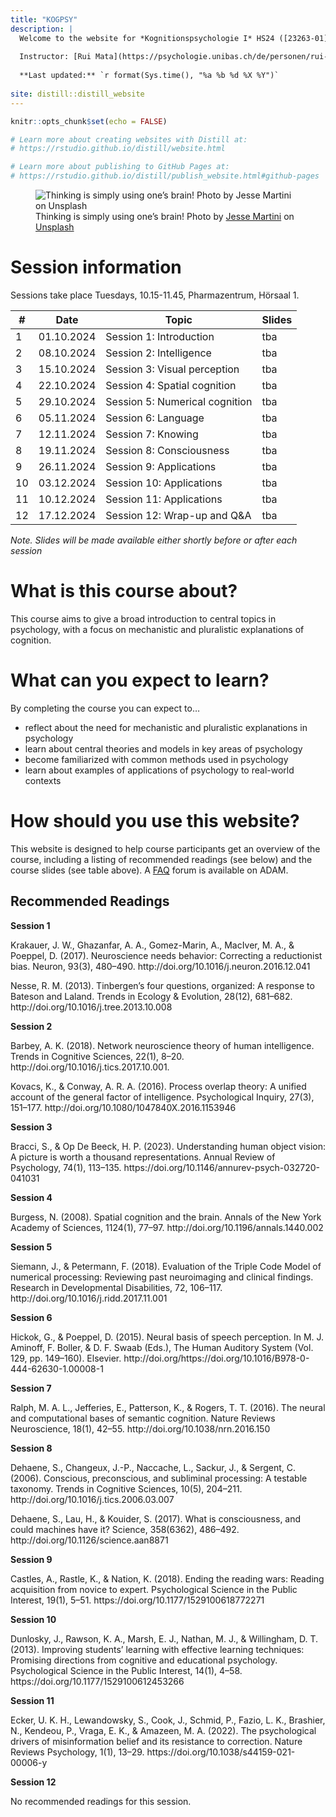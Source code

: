 ```yaml
---
title: "KOGPSY"
description: |
  Welcome to the website for *Kognitionspsychologie I* HS24 ([23263-01](https://vorlesungsverzeichnis.unibas.ch/de/home?id=284655))
  
  Instructor: [Rui Mata](https://psychologie.unibas.ch/de/personen/rui-mata/about-me/), University of Basel
  
  **Last updated:** `r format(Sys.time(), "%a %b %d %X %Y")`
  
site: distill::distill_website
---
```


```r
knitr::opts_chunk$set(echo = FALSE)

# Learn more about creating websites with Distill at:
# https://rstudio.github.io/distill/website.html

# Learn more about publishing to GitHub Pages at:
# https://rstudio.github.io/distill/publish_website.html#github-pages

```

![Thinking is simply using one's brain! <span>Photo by <a href="https://unsplash.com/@jessemartini?utm_source=unsplash&amp;utm_medium=referral&amp;utm_content=creditCopyText">Jesse Martini</a> on <a href="https://unsplash.com/s/photos/brain?utm_source=unsplash&amp;utm_medium=referral&amp;utm_content=creditCopyText">Unsplash</a></span>](photos/jesse-martini-Iod3vdjKE1E-unsplash.jpg)

# Session information

Sessions take place Tuesdays, 10.15-11.45, Pharmazentrum, Hörsaal 1. 

::: l-body
| # | Date     | Topic                         | Slides |
|---| ---------|-------------------------------|--------|
| 1 | 01.10.2024 | Session 1: Introduction | tba |
| 2 | 08.10.2024 | Session 2: Intelligence | tba |
| 3 | 15.10.2024 | Session 3: Visual perception | tba |
| 4 | 22.10.2024 | Session 4: Spatial cognition | tba |
| 5 | 29.10.2024 | Session 5: Numerical cognition | tba |
| 6 | 05.11.2024 | Session 6: Language | tba |
| 7 | 12.11.2024 | Session 7: Knowing | tba |
| 8 | 19.11.2024 | Session 8: Consciousness | tba |
| 9 | 26.11.2024 | Session 9: Applications | tba |
|10 | 03.12.2024 | Session 10: Applications | tba |
|11 | 10.12.2024 | Session 11: Applications | tba |
|12 | 17.12.2024 | Session 12: Wrap-up and Q&A | tba |
:::

*Note. Slides will be made available either shortly before or after each session*

# What is this course about?

This course aims to give a broad introduction to central topics in psychology, with a focus on mechanistic and pluralistic explanations of cognition. 

# What can you expect to learn?

By completing the course you can expect to...

- reflect about the need for mechanistic and pluralistic explanations in psychology
- learn about central theories and models in key areas of psychology
- become familiarized with common methods used in psychology
- learn about examples of applications of psychology to real-world contexts

# How should you use this website?

This website is designed to help course participants get an overview of the course, including a listing of recommended readings (see below) and the course slides (see table above). A [FAQ](https://adam.unibas.ch/goto_adam_crs_1736790.html) forum is available on ADAM. 

## Recommended Readings

**Session 1**

Krakauer, J. W., Ghazanfar, A. A., Gomez-Marin, A., MacIver, M. A., & Poeppel, D. (2017). Neuroscience needs behavior: Correcting a reductionist bias. Neuron, 93(3), 480–490. http://doi.org/10.1016/j.neuron.2016.12.041

Nesse, R. M. (2013). Tinbergen’s four questions, organized: A response to Bateson and Laland. Trends in Ecology & Evolution, 28(12), 681–682. http://doi.org/10.1016/j.tree.2013.10.008

**Session 2**

Barbey, A. K. (2018). Network neuroscience theory of human intelligence. Trends in Cognitive Sciences, 22(1), 8–20. http://doi.org/10.1016/j.tics.2017.10.001.

Kovacs, K., & Conway, A. R. A. (2016). Process overlap theory: A unified account of the general factor of intelligence. Psychological Inquiry, 27(3), 151–177. http://doi.org/10.1080/1047840X.2016.1153946

**Session 3**

Bracci, S., & Op De Beeck, H. P. (2023). Understanding human object vision: A picture is worth a thousand representations. Annual Review of Psychology, 74(1), 113–135. https://doi.org/10.1146/annurev-psych-032720-041031

**Session 4**

Burgess, N. (2008). Spatial cognition and the brain. Annals of the New York Academy of Sciences, 1124(1), 77–97. http://doi.org/10.1196/annals.1440.002

**Session 5**

Siemann, J., & Petermann, F. (2018). Evaluation of the Triple Code Model of numerical processing: Reviewing past neuroimaging and clinical findings. Research in Developmental Disabilities, 72, 106–117. http://doi.org/10.1016/j.ridd.2017.11.001

**Session 6**

Hickok, G., & Poeppel, D. (2015). Neural basis of speech perception. In M. J. Aminoff, F. Boller, & D. F. Swaab (Eds.), The Human Auditory System (Vol. 129, pp. 149–160). Elsevier. http://doi.org/https://doi.org/10.1016/B978-0-444-62630-1.00008-1

**Session 7**

Ralph, M. A. L., Jefferies, E., Patterson, K., & Rogers, T. T. (2016). The neural and computational bases of semantic cognition. Nature Reviews Neuroscience, 18(1), 42–55. http://doi.org/10.1038/nrn.2016.150

**Session 8**

Dehaene, S., Changeux, J.-P., Naccache, L., Sackur, J., & Sergent, C. (2006). Conscious, preconscious, and subliminal processing: A testable taxonomy. Trends in Cognitive Sciences, 10(5), 204–211. http://doi.org/10.1016/j.tics.2006.03.007

Dehaene, S., Lau, H., & Kouider, S. (2017). What is consciousness, and could machines have it? Science, 358(6362), 486–492. http://doi.org/10.1126/science.aan8871

**Session 9**

Castles, A., Rastle, K., & Nation, K. (2018). Ending the reading wars: Reading acquisition from novice to expert. Psychological Science in the Public Interest, 19(1), 5–51. https://doi.org/10.1177/1529100618772271

**Session 10**

Dunlosky, J., Rawson, K. A., Marsh, E. J., Nathan, M. J., & Willingham, D. T. (2013). Improving students’ learning with effective learning techniques: Promising directions from cognitive and educational psychology. Psychological Science in the Public Interest, 14(1), 4–58. https://doi.org/10.1177/1529100612453266

**Session 11**

Ecker, U. K. H., Lewandowsky, S., Cook, J., Schmid, P., Fazio, L. K., Brashier, N., Kendeou, P., Vraga, E. K., & Amazeen, M. A. (2022). The psychological drivers of misinformation belief and its resistance to correction. Nature Reviews Psychology, 1(1), 13–29. https://doi.org/10.1038/s44159-021-00006-y

**Session 12**

No recommended readings for this session.
